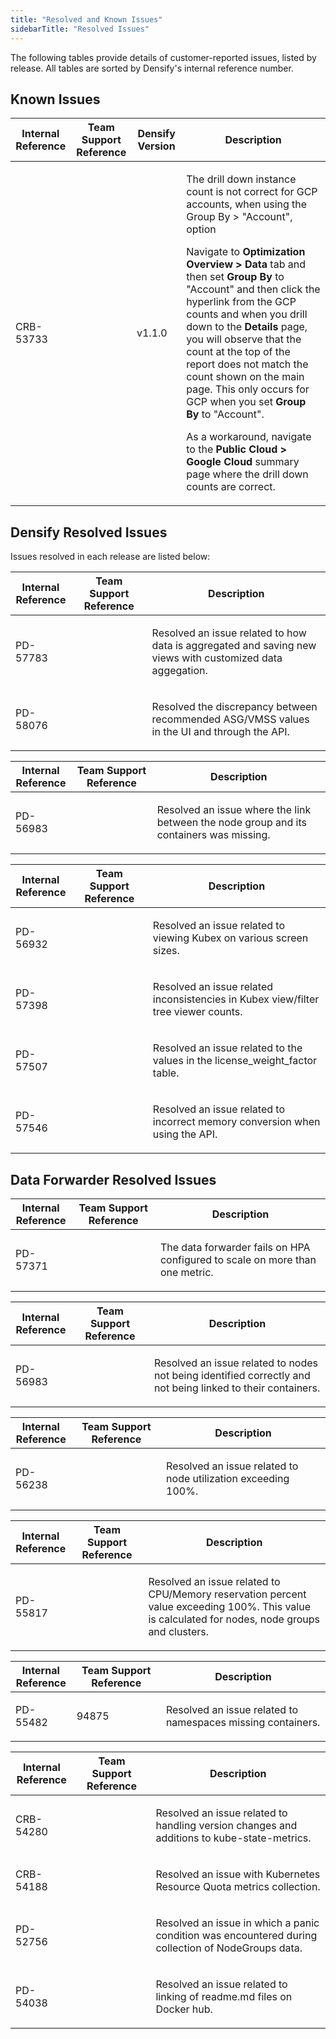```yaml
---
title: "Resolved and Known Issues"
sidebarTitle: "Resolved Issues"
---
```


The following tables provide details of customer-reported issues, listed by release. All tables are sorted by Densify's internal reference number.

## Known Issues

<Accordion title="Known Issues in the Current Release">
<table>
<col/>
<col/>
<col/>
<col/>
<thead  style={{textAlign: 'center', color: 'white', backgroundColor: '#003660'}}>
<tr>
<th style={{color: "white", verticalAlign: "top", padding: "8px", fontWeight: "bold", textAlign: "center", fontSize: "14px", width: "20%" }}>
Internal<br />Reference
</th>
<th style={{color: "white", verticalAlign: "top", padding: "8px", fontWeight: "bold", textAlign: "center", fontSize: "14px", width: "25%" }}>
Team Support<br />Reference
</th>
<th style={{color: "white", verticalAlign: "top", padding: "8px", fontWeight: "bold", textAlign: "center", fontSize: "14px", width: "20%" }}>
Densify Version
</th>
<th style={{color: "white", verticalAlign: "top", padding: "8px", fontWeight: "bold", textAlign: "center", fontSize: "14px", width: "35%" }}>
Description
</th>
</tr>
</thead>
<tbody>
<tr>
<td>
<p>CRB-53733</p>
</td>
<td>
</td>
<td>
<p>v1.1.0</p>
</td>
<td>
<p>The drill down instance count is not correct for GCP accounts, when using the Group By > "Account", option</p>
<p>Navigate to <strong><span >Optimization Overview</span> > <span >Data</span></strong> tab and then set <strong><span >Group By</span></strong> to "Account" and then click the hyperlink from the GCP counts and when you drill down to the <strong><span >Details</span></strong> page, you will observe that the count at the top of the report does not match the count shown on the main page. This only occurs for GCP when you set <strong><span >Group By</span></strong> to "Account". </p>
<p>As a workaround, navigate to the <strong><span >Public Cloud</span> > <span >Google Cloud</span></strong> summary page where the drill down counts are correct.</p>
</td>
</tr>
</tbody>
</table>

</Accordion>

## Densify Resolved Issues

Issues resolved in each release are listed below:

<Accordion title="3.4.0 July 9, 2025">
<table>
<col/>
<col/>
<col/>
<thead  style={{textAlign: 'center', color: 'white', backgroundColor: '#003660'}}>
<tr>
<th style={{color: "white", verticalAlign: "top", padding: "8px", fontWeight: "bold", textAlign: "center", fontSize: "14px", width: "20%" }}>
Internal<br />Reference
</th>
<th style={{color: "white", verticalAlign: "top", padding: "8px", fontWeight: "bold", textAlign: "center", fontSize: "14px", width: "20%" }}>
Team Support Reference
</th>
<th style={{color: "white", verticalAlign: "top", padding: "8px", fontWeight: "bold", textAlign: "center", fontSize: "14px", width: "60%" }}>
Description
</th>
</tr>
</thead>
<tbody>
<tr>
<td>
<p>PD-57783</p>
</td>
<td>
<p>
</p>
</td>
<td>
<p>Resolved an issue related to how data is aggregated and saving new views with customized data aggegation.</p>
</td>
</tr>
<tr>
<td>
<p>PD-58076</p>
</td>
<td>
<p>
</p>
</td>
<td>
<p>Resolved the discrepancy between recommended ASG/VMSS values in the UI and through the API.</p>
</td>
</tr>
</tbody>
</table>

</Accordion>

<Accordion title="3.2.0 June 11, 2025">
<table>
<col/>
<col/>
<col/>
<thead  style={{textAlign: 'center', color: 'white', backgroundColor: '#003660'}}>
<tr>
<th style={{color: "white", verticalAlign: "top", padding: "8px", fontWeight: "bold", textAlign: "center", fontSize: "14px", width: "20%" }}>
Internal<br />Reference
</th>
<th style={{color: "white", verticalAlign: "top", padding: "8px", fontWeight: "bold", textAlign: "center", fontSize: "14px", width: "20%" }}>
Team Support Reference
</th>
<th style={{color: "white", verticalAlign: "top", padding: "8px", fontWeight: "bold", textAlign: "center", fontSize: "14px", width: "60%" }}>
Description
</th>
</tr>
</thead>
<tbody>
<tr>
<td>
<p>PD-56983</p>
</td>
<td>
<p>
</p>
</td>
<td>
<p>Resolved an issue where the  link between the node group and its containers was missing.</p>
</td>
</tr>
</tbody>
</table>

</Accordion>

<Accordion title="3.0 April 23, 2025">
<table>
<col/>
<col/>
<col/>
<thead  style={{textAlign: 'center', color: 'white', backgroundColor: '#003660'}}>
<tr>
<th style={{color: "white", verticalAlign: "top", padding: "8px", fontWeight: "bold", textAlign: "center", fontSize: "14px", width: "20%" }}>
Internal<br />Reference
</th>
<th style={{color: "white", verticalAlign: "top", padding: "8px", fontWeight: "bold", textAlign: "center", fontSize: "14px", width: "20%" }}>
Team Support Reference
</th>
<th style={{color: "white", verticalAlign: "top", padding: "8px", fontWeight: "bold", textAlign: "center", fontSize: "14px", width: "60%" }}>
Description
</th>
</tr>
</thead>
<tbody>
<tr>
<td>
<p>PD-56932</p>
</td>
<td>
<p>
</p>
</td>
<td>
<p>Resolved an issue related to viewing Kubex on various screen sizes.</p>
</td>
</tr>
<tr>
<td>
<p>PD-57398</p>
</td>
<td>
<p>
</p>
</td>
<td>
<p>Resolved an issue related inconsistencies in Kubex view/filter tree viewer counts.</p>
</td>
</tr>
<tr>
<td>
<p>PD-57507</p>
</td>
<td>
<p>
</p>
</td>
<td>
<p>Resolved an issue related to the values in the license_weight_factor table.</p>
</td>
</tr>
<tr>
<td>
<p>PD-57546</p>
</td>
<td>
<p>
</p>
</td>
<td>
<p>Resolved an issue related to incorrect memory conversion when using the API.</p>
</td>
</tr>
</tbody>
</table>

</Accordion>

## Data Forwarder Resolved Issues

<Accordion title="4.2.0 - May 15, 2024 ">
<table>
<col/>
<col/>
<col/>
<thead  style={{textAlign: 'center', color: 'white', backgroundColor: '#003660'}}>
<tr>
<th style={{color: "white", verticalAlign: "top", padding: "8px", fontWeight: "bold", textAlign: "center", fontSize: "14px", width: "20%" }}>
Internal<br />Reference
</th>
<th style={{color: "white", verticalAlign: "top", padding: "8px", fontWeight: "bold", textAlign: "center", fontSize: "14px", width: "20%" }}>
Team Support Reference
</th>
<th style={{color: "white", verticalAlign: "top", padding: "8px", fontWeight: "bold", textAlign: "center", fontSize: "14px", width: "60%" }}>
Description
</th>
</tr>
</thead>
<tbody>
<tr>
<td>
<p>PD-57371</p>
</td>
<td>
<p>
</p>
</td>
<td>
<p>The data forwarder fails on HPA configured to scale on more than one metric.</p>
</td>
</tr>
</tbody>
</table>

</Accordion>

<Accordion title="4.1.3 - April 1, 2024">
<table>
<col/>
<col/>
<col/>
<thead  style={{textAlign: 'center', color: 'white', backgroundColor: '#003660'}}>
<tr>
<th style={{color: "white", verticalAlign: "top", padding: "8px", fontWeight: "bold", textAlign: "center", fontSize: "14px", width: "20%" }}>
Internal<br />Reference
</th>
<th style={{color: "white", verticalAlign: "top", padding: "8px", fontWeight: "bold", textAlign: "center", fontSize: "14px", width: "20%" }}>
Team Support Reference
</th>
<th style={{color: "white", verticalAlign: "top", padding: "8px", fontWeight: "bold", textAlign: "center", fontSize: "14px", width: "60%" }}>
Description
</th>
</tr>
</thead>
<tbody>
<tr>
<td>
<p>PD-56983</p>
</td>
<td>
<p>
</p>
</td>
<td>
<p>Resolved an issue related to nodes not being identified correctly and not being linked to their containers.</p>
</td>
</tr>
</tbody>
</table>

</Accordion>

<Accordion title="4.1.2 - March 17, 2024 ">
<table>
<col/>
<col/>
<col/>
<thead  style={{textAlign: 'center', color: 'white', backgroundColor: '#003660'}}>
<tr>
<th style={{color: "white", verticalAlign: "top", padding: "8px", fontWeight: "bold", textAlign: "center", fontSize: "14px", width: "20%" }}>
Internal<br />Reference
</th>
<th style={{color: "white", verticalAlign: "top", padding: "8px", fontWeight: "bold", textAlign: "center", fontSize: "14px", width: "20%" }}>
Team Support Reference
</th>
<th style={{color: "white", verticalAlign: "top", padding: "8px", fontWeight: "bold", textAlign: "center", fontSize: "14px", width: "60%" }}>
Description
</th>
</tr>
</thead>
<tbody>
<tr>
<td>
<p>PD-56238</p>
</td>
<td>
<p>
</p>
</td>
<td>
<p>Resolved an issue related to node utilization exceeding 100%.</p>
</td>
</tr>
</tbody>
</table>

</Accordion>

<Accordion title="4.1.1 - November 27, 2024 ">
<table>
<col/>
<col/>
<col/>
<thead  style={{textAlign: 'center', color: 'white', backgroundColor: '#003660'}}>
<tr>
<th style={{color: "white", verticalAlign: "top", padding: "8px", fontWeight: "bold", textAlign: "center", fontSize: "14px", width: "20%" }}>
Internal<br />Reference
</th>
<th style={{color: "white", verticalAlign: "top", padding: "8px", fontWeight: "bold", textAlign: "center", fontSize: "14px", width: "20%" }}>
Team Support Reference
</th>
<th style={{color: "white", verticalAlign: "top", padding: "8px", fontWeight: "bold", textAlign: "center", fontSize: "14px", width: "60%" }}>
Description
</th>
</tr>
</thead>
<tbody>
<tr>
<td>
<p>PD-55817</p>
</td>
<td>
<p>
</p>
</td>
<td>
<p>Resolved an issue related to CPU/Memory reservation percent value exceeding 100%. This value is calculated for nodes, node groups and clusters.</p>
</td>
</tr>
</tbody>
</table>

</Accordion>

<Accordion title="4.1.0 - September 19, 2024 ">
<table>
<col/>
<col/>
<col/>
<thead  style={{textAlign: 'center', color: 'white', backgroundColor: '#003660'}}>
<tr>
<th style={{color: "white", verticalAlign: "top", padding: "8px", fontWeight: "bold", textAlign: "center", fontSize: "14px", width: "20%" }}>
Internal<br />Reference
</th>
<th style={{color: "white", verticalAlign: "top", padding: "8px", fontWeight: "bold", textAlign: "center", fontSize: "14px", width: "20%" }}>
Team Support Reference
</th>
<th style={{color: "white", verticalAlign: "top", padding: "8px", fontWeight: "bold", textAlign: "center", fontSize: "14px", width: "60%" }}>
Description
</th>
</tr>
</thead>
<tbody>
<tr>
<td>
<p>PD-55482</p>
</td>
<td>
<p>94875</p>
</td>
<td>
<p>Resolved an issue related to namespaces missing containers.</p>
</td>
</tr>
</tbody>
</table>

</Accordion>

<Accordion title="4.0.0 - May 28, 2024 ">
<table>
<col/>
<col/>
<col/>
<thead  style={{textAlign: 'center', color: 'white', backgroundColor: '#003660'}}>
<tr>
<th style={{color: "white", verticalAlign: "top", padding: "8px", fontWeight: "bold", textAlign: "center", fontSize: "14px", width: "20%" }}>
Internal<br />Reference
</th>
<th style={{color: "white", verticalAlign: "top", padding: "8px", fontWeight: "bold", textAlign: "center", fontSize: "14px", width: "20%" }}>
Team Support Reference
</th>
<th style={{color: "white", verticalAlign: "top", padding: "8px", fontWeight: "bold", textAlign: "center", fontSize: "14px", width: "60%" }}>
Description
</th>
</tr>
</thead>
<tbody>
<tr>
<td>
<p>CRB-54280</p>
</td>
<td>
<p>
</p>
</td>
<td>
<p>Resolved an issue related to handling version changes and additions to kube-state-metrics.</p>
</td>
</tr>
<tr>
<td>
<p>CRB-54188</p>
</td>
<td>
<p>
</p>
</td>
<td>
<p>Resolved an issue with Kubernetes Resource Quota metrics collection.</p>
</td>
</tr>
<tr>
<td>
<p>PD-52756</p>
</td>
<td>
<p>
</p>
</td>
<td>
<p>Resolved an issue in which a panic condition was encountered during collection of NodeGroups data.</p>
</td>
</tr>
<tr>
<td>
<p>PD-54038</p>
</td>
<td>
<p>
</p>
</td>
<td>
<p>Resolved an issue related to linking of readme.md files on Docker hub.</p>
</td>
</tr>
</tbody>
</table>

</Accordion>
